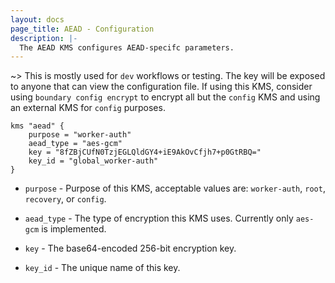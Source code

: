 ```yaml
---
layout: docs
page_title: AEAD - Configuration
description: |-
  The AEAD KMS configures AEAD-specifc parameters.
---
```


~> This is mostly used for `dev` workflows or testing. The key will be exposed
to anyone that can view the configuration file. If using this KMS, consider
using `boundary config encrypt` to encrypt all but the `config` KMS and using an
external KMS for `config` purposes.

```hcl
kms "aead" {
	purpose = "worker-auth"
	aead_type = "aes-gcm"
	key = "8fZBjCUfN0TzjEGLQldGY4+iE9AkOvCfjh7+p0GtRBQ="
	key_id = "global_worker-auth"
}
```

- `purpose` - Purpose of this KMS, acceptable values are: `worker-auth`, `root`, `recovery`, or `config`.

- `aead_type` - The type of encryption this KMS uses. Currently only `aes-gcm` is implemented.

- `key` - The base64-encoded 256-bit encryption key.

- `key_id` - The unique name of this key.
